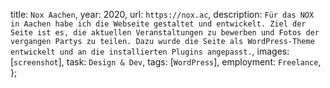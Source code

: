   title: `Nox Aachen`,
  year: 2020,
  url: `https://nox.ac`,
  description: `Für das NOX in Aachen habe ich die Webseite gestaltet und entwickelt. Ziel der Seite ist es, die aktuellen Veranstaltungen zu bewerben und Fotos der vergangen Partys zu teilen. Dazu wurde die Seite als WordPress-Theme entwickelt und an die installierten Plugins angepasst.`,
  images: [`screenshot`],
  task: `Design & Dev`,
  tags: [`WordPress`],
  employment: `Freelance`,
};
